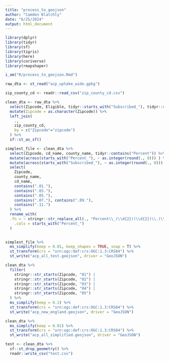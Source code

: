```yaml
---
title: "process_to_geojson"
author: "Camden Blatchly"
date: "6/25/2024"
output: html_document
---
```



```r

library(dplyr)
library(tidyr)
library(sf)
library(tigris)
library(here)
library(coriverse)
library(rmapshaper)

i_am("R/process_to_geojson.Rmd")

```


```r

raw_dta <- st_read("acp_uptake_wide.gpkg")

```

```r

zip_county_cd <- readr::read_csv("zip_county_cd.csv")

```

```r

clean_dta <- raw_dta %>%
  select(Zipcode, Eligible, tidyr::starts_with("Subscribed_"), tidyr::starts_with("Percent"), geom) %>%
  mutate(Zipcode = as.character(Zipcode)) %>%
  left_join(
    .,
    zip_county_cd,
    by = c("Zipcode"="zipcode")
  ) %>%
  sf::st_as_sf()

```


```r

simplest_file <- clean_dta %>%
  select(Zipcode, cd_name, county_name, tidyr::contains("Percent")) %>%
  mutate(across(starts_with("Percent_"), ~ as.integer(round(., 0))) ) %>%
  mutate(across(starts_with("Subscribed_"), ~ as.integer(round(., 0))) ) %>%
  select(
    Zipcode,
    county_name,
    cd_name,
    contains(".01."),
    contains(".03."),
    contains(".05."), 
    contains(".07."), contains(".09."), 
    contains(".11.")
  ) %>%
  rename_with(
  .fn = ~ stringr::str_replace_all(., "Percent\\_(\\d{2})(\\d{2})\\.(\\d{2})\\..*", "\\2_\\3"),
    .cols = starts_with("Percent_")
  )
  

simplest_file %>%
  ms_simplify(keep = 0.01, keep_shapes = TRUE, snap = T) %>%
  st_transform(crs = "urn:ogc:def:crs:OGC:1.3:CRS84") %>%
  st_write("acp_all_test.geojson", driver = "GeoJSON")

```

```r

clean_dta %>%
  filter(
    stringr::str_starts(Zipcode, "01") |
    stringr::str_starts(Zipcode, "02") |
    stringr::str_starts(Zipcode, "03") |
    stringr::str_starts(Zipcode, "04") |
    stringr::str_starts(Zipcode, "05")
  ) %>%
  ms_simplify(keep = 0.1) %>%
  st_transform(crs = "urn:ogc:def:crs:OGC:1.3:CRS84") %>%
  st_write("acp_new_england.geojson", driver = "GeoJSON")

```

```r

clean_dta %>%
  ms_simplify(keep = 0.01) %>%
  st_transform(crs = "urn:ogc:def:crs:OGC:1.3:CRS84") %>%
  st_write("acp_all_simplified.geojson", driver = "GeoJSON")

```


```r

test <- clean_dta %>%
  sf::st_drop_geometry() %>%
  readr::write_csv("test.csv")

```


